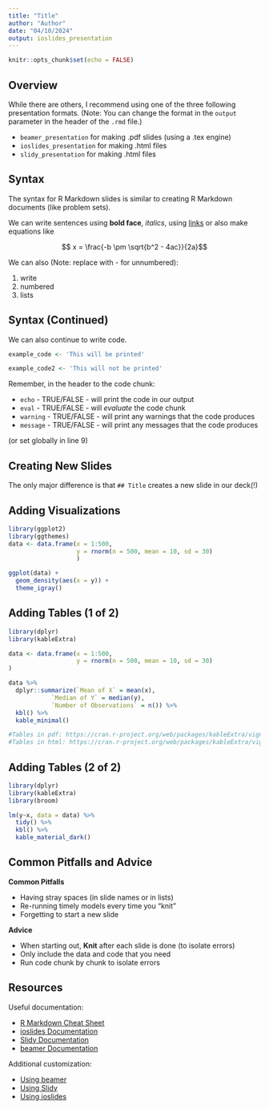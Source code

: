 ```yaml
---
title: "Title"
author: "Author"
date: "04/10/2024"
output: ioslides_presentation
---
```


```r
knitr::opts_chunk$set(echo = FALSE)
```

## Overview

While there are others, I recommend using one of the three following presentation formats. (Note: You can change the format in the `output` parameter in the header of the `.rmd` file.)

-   `beamer_presentation` for making .pdf slides (using a .tex engine)
-   `ioslides_presentation` for making .html files
-   `slidy_presentation` for making .html files

## Syntax

The syntax for R Markdown slides is similar to creating R Markdown documents (like problem sets).

We can write sentences using **bold face**, *italics*, using [links](http://ppol_6803.alexanderpodkul.com) or also make equations like

$$ x = \frac{-b \pm \sqrt{b^2 - 4ac}}{2a}$$

We can also (Note: replace with - for unnumbered):

1.  write
2.  numbered
3.  lists

## Syntax (Continued)

We can also continue to write code.

```r
example_code <- 'This will be printed'
```

```r
example_code2 <- 'This will not be printed'
```

Remember, in the header to the code chunk:

-   `echo` - TRUE/FALSE - will print the code in our output
-   `eval` - TRUE/FALSE - will *evaluate* the code chunk
-   `warning` - TRUE/FALSE - will print any warnings that the code produces
-   `message` - TRUE/FALSE - will print any messages that the code produces

(or set globally in line 9)

## Creating New Slides

The only major difference is that `## Title` creates a new slide in our deck(!)

## Adding Visualizations

```r
library(ggplot2)
library(ggthemes)
data <- data.frame(x = 1:500, 
                   y = rnorm(n = 500, mean = 10, sd = 30)
                   )

ggplot(data) + 
  geom_density(aes(x = y)) + 
  theme_igray()

```

## Adding Tables (1 of 2)

```r
library(dplyr)
library(kableExtra)

data <- data.frame(x = 1:500, 
                   y = rnorm(n = 500, mean = 10, sd = 30)
)

data %>% 
  dplyr::summarize(`Mean of X` = mean(x), 
            `Median of Y` = median(y), 
            `Number of Observations` = n()) %>%
  kbl() %>%
  kable_minimal()

#Tables in pdf: https://cran.r-project.org/web/packages/kableExtra/vignettes/awesome_table_in_pdf.pdf
#Tables in html: https://cran.r-project.org/web/packages/kableExtra/vignettes/awesome_table_in_html.html
```

## Adding Tables (2 of 2)

```r
library(dplyr)
library(kableExtra)
library(broom)

lm(y~x, data = data) %>%
  tidy() %>%
  kbl() %>%
  kable_material_dark()

```

## Common Pitfalls and Advice

**Common Pitfalls**

-   Having stray spaces (in slide names or in lists)
-   Re-running timely models every time you "knit"
-   Forgetting to start a new slide

**Advice**

-   When starting out, **Knit** after each slide is done (to isolate errors)
-   Only include the data and code that you need
-   Run code chunk by chunk to isolate errors

## Resources

Useful documentation:

-   [R Markdown Cheat Sheet](https://www.rstudio.com/wp-content/uploads/2015/02/rmarkdown-cheatsheet.pdf)
-   [ioslides Documentation](https://bookdown.org/yihui/rmarkdown/ioslides-presentation.html)
-   [Slidy Documentation](https://bookdown.org/yihui/rmarkdown/slidy-presentation.html)
-   [beamer Documentation](https://bookdown.org/yihui/rmarkdown/beamer-presentation.html)

Additional customization:

-   [Using beamer](https://bookdown.org/yihui/rmarkdown/beamer-presentation.html#themes)
-   [Using Slidy](https://garrettgman.github.io/rmarkdown/slidy_presentation_format.html#appearance_and_style)
-   [Using ioslides](https://bookdown.org/yihui/rmarkdown/ioslides-presentation.html#custom-templates-2)
